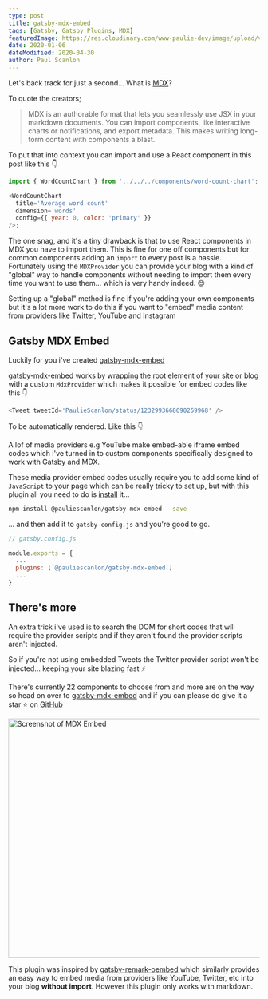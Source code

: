 ```yaml
---
type: post
title: gatsby-mdx-embed
tags: [Gatsby, Gatsby Plugins, MDX]
featuredImage: https://res.cloudinary.com/www-paulie-dev/image/upload/v1595915604/paulie.dev/2020/01/gatsby-mdx-embed_oacgpn.jpg
date: 2020-01-06
dateModified: 2020-04-30
author: Paul Scanlon
---
```



Let's back track for just a second... What is [MDX](https://mdxjs.com/)?

To quote the creators;

> MDX is an authorable format that lets you seamlessly use JSX in your markdown documents. You can import components,
> like interactive charts or notifications, and export metadata. This makes writing long-form content with components a
> blast.

To put that into context you can import and use a React component in this post like this 👇

```javascript
import { WordCountChart } from '../../../components/word-count-chart';

<WordCountChart
  title='Average word count'
  dimension='words'
  config={{ year: 0, color: 'primary' }}
/>;
```

The one snag, and it's a tiny drawback is that to use React components in MDX you have to import them. This is fine for
one off components but for common components adding an `import` to every post is a hassle. Fortunately using the
`MDXProvider` you can provide your blog with a kind of "global" way to handle components without needing to import them
every time you want to use them... which is very handy indeed. 😊

Setting up a "global" method is fine if you're adding your own components but it's a lot more work to do this if you
want to "embed" media content from providers like Twitter, YouTube and Instagram

## Gatsby MDX Embed

Luckily for you i've created [gatsby-mdx-embed](https://gatsby-mdx-embed.netlify.com/)

[gatsby-mdx-embed](https://gatsby-mdx-embed.netlify.com/) works by wrapping the root element of your site or blog with a
custom `MdxProvider` which makes it possible for embed codes like this 👇

```javascript
<Tweet tweetId='PaulieScanlon/status/1232993668690259968' />
```

To be automatically rendered. Like this 👇

<Tweet id='https://twitter.com/PaulieScanlon/status/1232993668690259968' />

A lof of media providers e.g YouTube make embed-able iframe embed codes which i've turned in to custom components
specifically designed to work with Gatsby and MDX.

These media provider embed codes usually require you to add some kind of `JavaScript` to your page which can be really
tricky to set up, but with this plugin all you need to do is
[install](https://github.com/PaulieScanlon/gatsby-mdx-embed#-getting-started) it...

```sh
npm install @pauliescanlon/gatsby-mdx-embed --save

```

... and then add it to `gatsby-config.js` and you're good to go.

```javascript
// gatsby.config.js

module.exports = {
  ...
  plugins: [`@pauliescanlon/gatsby-mdx-embed`]
  ...
}
```

## There's more

An extra trick i've used is to search the DOM for short codes that will require the provider scripts and if they aren't
found the provider scripts aren't injected.

So if you're not using embedded Tweets the Twitter provider script won't be injected... keeping your site blazing fast
⚡

There's currently 22 components to choose from and more are on the way so head on over to
[gatsby-mdx-embed](https://gatsby-mdx-embed.netlify.app/) and if you can please do give it a star ⭐ on
[GitHub](https://github.com/PaulieScanlon/gatsby-mdx-embed)

<Image
  width='768'
  height='480'
  alt='Screenshot of MDX Embed'
  src='https://res.cloudinary.com/www-paulie-dev/image/upload/v1595927432/paulie.dev/2020/01/gatsby-mdx-embed-image1_vkf530.jpg'
/>

This plugin was inspired by [gatsby-remark-oembed](https://github.com/raae/gatsby-remark-oembed) which similarly
provides an easy way to embed media from providers like YouTube, Twitter, etc into your blog **without import**. However
this plugin only works with markdown.
